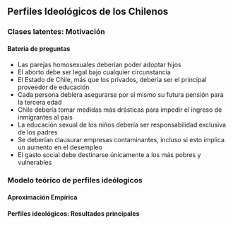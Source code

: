 
## Perfiles Ideológicos de los Chilenos 

### Clases latentes: Motivación

#### Batería de preguntas

- Las parejas homosexuales deberían poder adoptar hijos
- El aborto debe ser legal bajo cualquier circunstancia
- El Estado de Chile, más que los privados, debería ser el principal proveedor de educación
- Cada persona debiera asegurarse por sí mismo su futura pensión para la tercera edad
- Chile debería tomar medidas más drásticas para impedir el ingreso de inmigrantes al país
- La educación sexual de los niños debería ser responsabilidad exclusiva de los padres
- Se deberían clausurar empresas contaminantes, incluso si esto implica un aumento en el desempleo
- El gasto social debe destinarse únicamente a los más pobres y vulnerables

### Modelo teórico de perfiles ideólogicos


#### Aproximación Empírica


#### Perfiles ideológicos: Resultados principales



<!-- ### 4.5 Religión, según Perfiles ideológicos de los chilenos (2019) -->
```r

```



<!-- ### 4.6 Posición política, según Perfiles ideológicos de los chilenos (2019) -->
```r

```



<!-- ### 4.7 Interés en política, según Perfiles ideológicos de los chilenos (2019) -->
```r

```



<!-- ### 4.8 Satisfacción con la Democracia, según Perfiles ideológicos de los chilenos (2019) -->
```r

```


<!-- ### 4.9 Preferencia por la Democracia, según Perfiles ideológicos de los chilenos (2019) -->
```r

```


<!-- ### 4.10 Consistencia durante las 4 olas en Posición política, según Perfiles ideológicos de los chilenos (2019) -->
```r

```

<!-- ### 4.11 Consistencia durante las 4 olas en Identificación partidaria, según Perfiles ideológicos -->
```r

```



<!-- ### 4.12 Consistencia durante las 4 olas en Identificación con coaliciones política, según Perfiles ideológicos (2019) -->
```r

```

<!-- ### 4.13 Niveles de confianza social, según Perfiles ideológicos de los chilenos (2019) -->
```r

```


```r

```


